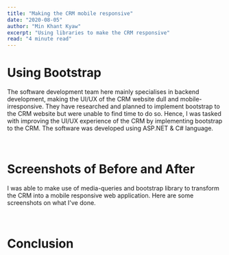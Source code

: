 ```yaml
---
title: "Making the CRM mobile responsive"
date: "2020-08-05"
author: "Min Khant Kyaw"
excerpt: "Using libraries to make the CRM responsive"
read: "4 minute read"
---
```


# Using Bootstrap

The software development team here mainly specialises in backend development, making the UI/UX of the CRM website dull and mobile-irresponsive. They have researched and planned to implement bootstrap to the CRM website but were unable to find time to do so. Hence, I was tasked with improving the UI/UX experience of the CRM by implementing bootstrap to the CRM. The software was developed using ASP.NET & C# language. 

<br />

# Screenshots of Before and After

I was able to make use of media-queries and bootstrap library to transform the CRM into a mobile responsive web application. Here are some screenshots on what I've done.

<br />

# Conclusion